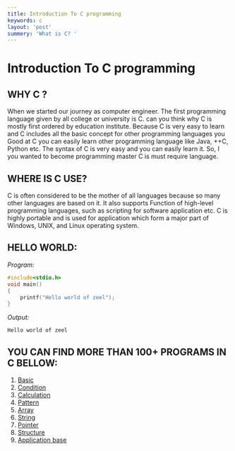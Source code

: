 ```yaml
---
title: Introduction To C programming
keywords: c
layout: 'post'
summery: 'What is C? '
---
```



# Introduction To C programming


## WHY C ?

When we started our journey as computer engineer. The first programming language given by all college or university is C. can you think why C is mostly first ordered by education institute. Because C is very easy to learn and C includes all the basic concept for other programming languages you Good at C you can easily learn other programming language like Java, ++C, Python etc. The syntax of C is very easy and you can easily learn it. So, I you wanted to become programming master C is must require language.


## WHERE IS C USE?

C is often considered to be the mother of all languages because so many other languages are based on it. It also supports Function of high-level programming languages, such as scripting for software application etc. C is highly portable and is used for application which form a major part of Windows, UNIX, and Linux operating system.


## HELLO WORLD:

*Program:*

```c
#include<stdio.h>
void main()
{
    printf("Hello world of zeel");
}
```

*Output:*
```terminal
Hello world of zeel
```




## YOU CAN FIND  MORE THAN 100+ PROGRAMS IN C BELLOW:

1. [Basic](https://zeelcodder.tech/blog/c-basic)
2. [Condition](https://zeelcodder.tech/blog/c-condition)
3. [Calculation](https://zeelcodder.tech/blog/c-calculation)
4. [Pattern](https://zeelcodder.tech/blog/c-pattern)
5. [Array](https://zeelcodder.tech/blog/c-array)
6. [String](https://zeelcodder.tech/blog/c-string)
7. [Pointer](https://zeelcodder.tech/blog/c-pointer)
8. [Structure](https://zeelcodder.tech/blog/c-structure)
9. [Application base](https://zeelcodder.tech/blog/c-applications) 
